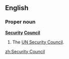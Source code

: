==English==
===Proper noun===
'''[[Security]] [[Council]]'''

#The [[UN Security Council]].

[[zh:Security Council]]
